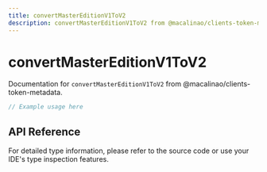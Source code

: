 ```yaml
---
title: convertMasterEditionV1ToV2
description: convertMasterEditionV1ToV2 from @macalinao/clients-token-metadata
---
```


# convertMasterEditionV1ToV2

Documentation for `convertMasterEditionV1ToV2` from @macalinao/clients-token-metadata.

```typescript
// Example usage here
```

## API Reference

For detailed type information, please refer to the source code or use your IDE's type inspection features.
